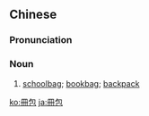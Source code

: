 {{also|册包}}
==Chinese==
{{zh-forms|s=册包}}

===Pronunciation===
{{zh-pron
|mn=xm,qz,tw:chheh-pau/zz:chheeh-pau
|cat=n
}}

===Noun===
{{zh-noun}}

# {{lb|zh|Min Nan}} [[schoolbag]]; [[bookbag]]; [[backpack]]

[[ko:冊包]]
[[ja:冊包]]